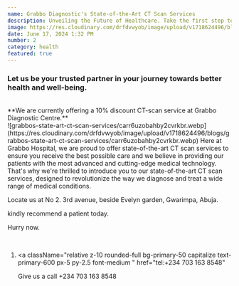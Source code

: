 ```yaml
---
name: Grabbo Diagnostic's State-of-the-Art CT Scan Services
description: Unveiling the Future of Healthcare. Take the first step towards a healthier future by scheduling your CT scan appointment today with accuracy, comfort, convenience and Rapid Results.
image: https://res.cloudinary.com/drfdvwyob/image/upload/v1718624496/blogs/grabbos-state-art-ct-scan-services/yxqtyjffpttgognupwsb.webp
date: June 17, 2024 1:32 PM
number: 2
category: health
featured: true
---
```


### Let us be your trusted partner in your journey towards better health and well-being.

<br />
**We are currently offering a 10% discount CT-scan service at Grabbo Diagnostic Centre.**
<br />
![grabbos-state-art-ct-scan-services/carr6uzobahby2cvrkbr.webp](https://res.cloudinary.com/drfdvwyob/image/upload/v1718624496/blogs/grabbos-state-art-ct-scan-services/carr6uzobahby2cvrkbr.webp)
Here at Grabbo Hospital, we are proud to offer state-of-the-art CT scan services
to ensure you receive the best possible care and we believe in providing our patients
with the most advanced and cutting-edge medical technology. That's why we're thrilled
to introduce you to our state-of-the-art CT scan services, designed to revolutionize
the way we diagnose and treat a wide range of medical conditions.
<br />

Locate us at
No 2. 3rd avenue, beside Evelyn garden, Gwarimpa, Abuja.

kindly recommend a patient today.

Hurry now.<br/>

<br />

1.  <a
      className="relative z-10 rounded-full bg-primary-50 capitalize text-primary-600 px-5 py-2.5 font-medium "
      href="tel:+234 703 163 8548"
    >
      Give us a call +234 703 163 8548
    </a>
    <br />
